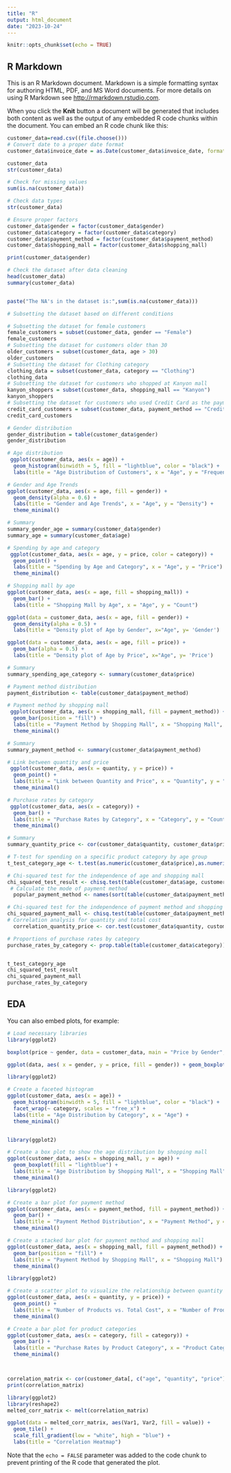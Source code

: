 ```yaml
---
title: "R"
output: html_document
date: "2023-10-24"
---
```



```r
knitr::opts_chunk$set(echo = TRUE)
```

## R Markdown

This is an R Markdown document. Markdown is a simple formatting syntax for authoring HTML, PDF, and MS Word documents. For more details on using R Markdown see <http://rmarkdown.rstudio.com>.

When you click the **Knit** button a document will be generated that includes both content as well as the output of any embedded R code chunks within the document. You can embed an R code chunk like this:

```r
customer_data=read.csv((file.choose()))
# Convert date to a proper date format
customer_data$invoice_date = as.Date(customer_data$invoice_date, format = "%d/%m/%Y")
```

```r
customer_data
str(customer_data)
```

```r
# Check for missing values
sum(is.na(customer_data))
```

```r
# Check data types
str(customer_data)
```
```r
# Ensure proper factors
customer_data$gender = factor(customer_data$gender)
customer_data$category = factor(customer_data$category)
customer_data$payment_method = factor(customer_data$payment_method)
customer_data$shopping_mall = factor(customer_data$shopping_mall)

print(customer_data$gender)
```
```r
# Check the dataset after data cleaning
head(customer_data)
summary(customer_data)


paste("The NA's in the dataset is:",sum(is.na(customer_data)))
```

```r
# Subsetting the dataset based on different conditions

# Subsetting the dataset for female customers
female_customers = subset(customer_data, gender == "Female")
female_customers
# Subsetting the dataset for customers older than 30
older_customers = subset(customer_data, age > 30)
older_customers
# Subsetting the dataset for Clothing category
clothing_data = subset(customer_data, category == "Clothing")
clothing_data
# Subsetting the dataset for customers who shopped at Kanyon mall
kanyon_shoppers = subset(customer_data, shopping_mall == "Kanyon")
kanyon_shoppers
# Subsetting the dataset for customers who used Credit Card as the payment method
credit_card_customers = subset(customer_data, payment_method == "Credit Card")
credit_card_customers

# Gender distribution
gender_distribution = table(customer_data$gender)
gender_distribution
```

```r
# Age distribution
 ggplot(customer_data, aes(x = age)) +
  geom_histogram(binwidth = 5, fill = "lightblue", color = "black") +
  labs(title = "Age Distribution of Customers", x = "Age", y = "Frequency")
```
```r

# Gender and Age Trends
ggplot(customer_data, aes(x = age, fill = gender)) +
  geom_density(alpha = 0.6) +
  labs(title = "Gender and Age Trends", x = "Age", y = "Density") +
  theme_minimal()
```

```r
# Summary
summary_gender_age = summary(customer_data$gender)
summary_age = summary(customer_data$age)

```

```r
# Spending by age and category
 ggplot(customer_data, aes(x = age, y = price, color = category)) +
  geom_point() +
  labs(title = "Spending by Age and Category", x = "Age", y = "Price") +
  theme_minimal()
```

```r
# Shopping mall by age
ggplot(customer_data, aes(x = age, fill = shopping_mall)) +
  geom_bar() +
  labs(title = "Shopping Mall by Age", x = "Age", y = "Count")
```
```r
ggplot(data = customer_data, aes(x = age, fill = gender)) +
  geom_density(alpha = 0.5) +
  labs(title = "Density plot of Age by Gender", x="Age", y= 'Gender')
```

```r
ggplot(data = customer_data, aes(x = age, fill = price)) +
  geom_bar(alpha = 0.5) +
  labs(title = "Density plot of Age by Price", x="Age", y= 'Price')
```


```r
# Summary
summary_spending_age_category <- summary(customer_data$price)
```

```r

# Payment method distribution
payment_distribution <- table(customer_data$payment_method)

# Payment method by shopping mall
 ggplot(customer_data, aes(x = shopping_mall, fill = payment_method)) +
  geom_bar(position = "fill") +
  labs(title = "Payment Method by Shopping Mall", x = "Shopping Mall", y = "Proportion") +
  theme_minimal()

# Summary
summary_payment_method <- summary(customer_data$payment_method)
```

```r

# Link between quantity and price
 ggplot(customer_data, aes(x = quantity, y = price)) +
  geom_point() +
  labs(title = "Link between Quantity and Price", x = "Quantity", y = "Price") +
  theme_minimal()

# Purchase rates by category
 ggplot(customer_data, aes(x = category)) +
  geom_bar() +
  labs(title = "Purchase Rates by Category", x = "Category", y = "Count") +
  theme_minimal()

# Summary
summary_quantity_price <- cor(customer_data$quantity, customer_data$price)
```

```r
# T-test for spending on a specific product category by age group
t_test_category_age <- t.test(as.numeric(customer_data$price),as.numeric(customer_data$category))

# Chi-squared test for the independence of age and shopping mall
chi_squared_test_result <- chisq.test(table(customer_data$age, customer_data$shopping_mall))
 # Calculate the mode of payment method
  popular_payment_method <- names(sort(table(customer_data$payment_method), decreasing = TRUE)[1])

# Chi-squared test for the independence of payment method and shopping mall
chi_squared_payment_mall <- chisq.test(table(customer_data$payment_method, customer_data$shopping_mall))
# Correlation analysis for quantity and total cost
  correlation_quantity_price <- cor.test(customer_data$quantity, customer_data$price)

# Proportions of purchase rates by category
purchase_rates_by_category <- prop.table(table(customer_data$category))


t_test_category_age
chi_squared_test_result
chi_squared_payment_mall
purchase_rates_by_category
```

## EDA

You can also embed plots, for example:

```r
# Load necessary libraries
library(ggplot2)

boxplot(price ~ gender, data = customer_data, main = "Price by Gender", xlab = "Gender", ylab = "Price")

ggplot(data, aes( x = gender, y = price, fill = gender)) + geom_boxplot()+ ggtitle("                            Price Spent by Gender") 

```

```r
library(ggplot2)

# Create a faceted histogram
ggplot(customer_data, aes(x = age)) +
  geom_histogram(binwidth = 5, fill = "lightblue", color = "black") +
  facet_wrap(~ category, scales = "free_x") +
  labs(title = "Age Distribution by Category", x = "Age") +
  theme_minimal()



```
```r
library(ggplot2)

# Create a box plot to show the age distribution by shopping mall
ggplot(customer_data, aes(x = shopping_mall, y = age)) +
  geom_boxplot(fill = "lightblue") +
  labs(title = "Age Distribution by Shopping Mall", x = "Shopping Mall", y = "Age") +
  theme_minimal()


```

```r
library(ggplot2)

# Create a bar plot for payment method
ggplot(customer_data, aes(x = payment_method, fill = payment_method)) +
  geom_bar() +
  labs(title = "Payment Method Distribution", x = "Payment Method", y = "Count") +
  theme_minimal()


```

```r
# Create a stacked bar plot for payment method and shopping mall
ggplot(customer_data, aes(x = shopping_mall, fill = payment_method)) +
  geom_bar(position = "fill") +
  labs(title = "Payment Method by Shopping Mall", x = "Shopping Mall") +
  theme_minimal()


```

```r
library(ggplot2)

# Create a scatter plot to visualize the relationship between quantity and price
ggplot(customer_data, aes(x = quantity, y = price)) +
  geom_point() +
  labs(title = "Number of Products vs. Total Cost", x = "Number of Products", y = "Total Cost") +
  theme_minimal()


```


```r
# Create a bar plot for product categories
ggplot(customer_data, aes(x = category, fill = category)) +
  geom_bar() +
  labs(title = "Purchase Rates by Product Category", x = "Product Category", y = "Count") +
  theme_minimal()


```


```r


```


```r


```



```r
correlation_matrix <- cor(customer_data[, c("age", "quantity", "price")])
print(correlation_matrix)

library(ggplot2)
library(reshape2)
melted_corr_matrix <- melt(correlation_matrix)

ggplot(data = melted_corr_matrix, aes(Var1, Var2, fill = value)) +
  geom_tile() +
  scale_fill_gradient(low = "white", high = "blue") +
  labs(title = "Correlation Heatmap")

```
Note that the `echo = FALSE` parameter was added to the code chunk to prevent printing of the R code that generated the plot.
